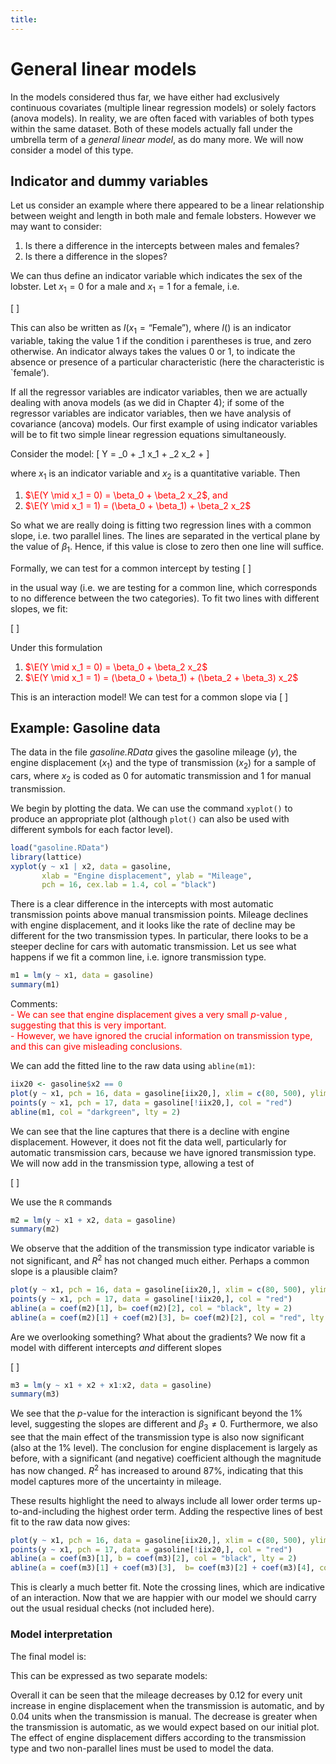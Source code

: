 ```yaml
---
title: 
---
```


# General linear models

In the models considered thus far, we have either had exclusively continuous covariates (multiple linear regression models) or solely factors (anova models). In reality, we are often faced with variables of both types within the same dataset. Both of these models actually fall under the umbrella term of a *general linear model*, as do many more. We will now consider a model of this type.

## Indicator and dummy variables
Let us consider an example where there appeared to be a linear relationship between weight and length in both male and female lobsters. However we may want to consider:

1. Is there a difference in the intercepts between males and females?
1. Is there a difference in the slopes?

We can thus define an indicator variable which indicates the sex of the lobster. Let $x_1 = 0$ for a male and $x_1 = 1$ for a female, i.e.

\[
\color{red}{x_{1} = \begin{cases} 1& \text{if ``Female''} \\
0& \text{if ``Male''}
\end{cases}}
\]

This can also be written as $I(x_1 = \text{``Female''})$, where $I()$ is an indicator variable, taking the value 1 if the condition i parentheses is true, and zero otherwise. An indicator always takes the values 0 or 1, to indicate the absence or presence of a particular characteristic (here the characteristic is `female').

If all the regressor variables are indicator variables, then we are actually dealing with anova models (as we did in Chapter 4); if some of the regressor variables are indicator variables, then we have analysis of covariance (ancova) models. Our first example of using indicator variables will be to fit two simple linear regression equations simultaneously.

Consider the model:
\[
Y = \beta_0 + \beta_1 x_1 + \beta_2 x_2 + \epsilon
\]

where $x_1$ is an indicator variable and $x_2$ is a quantitative variable. Then

1. <span style="color: red;">$\E(Y \mid x_1 = 0) = \beta_0 + \beta_2 x_2$, and </span>
1. <span style="color: red;">$\E(Y \mid x_1 = 1) = (\beta_0 + \beta_1) + \beta_2 x_2$ </span>

So what we are really doing is fitting two regression lines with a common slope, i.e. two parallel lines. The lines are separated in the vertical plane by the value of $\beta_1$. Hence, if this value is close to zero then one line will suffice.

Formally, we can test for a common intercept by testing 
\[
\color{red}{H_0: \beta_1 = 0 \;\;\text{versus}\;\; H_1: \beta_1 \neq 0}
\]

in the usual way (i.e. we are testing for a common line, which corresponds to no difference between the two categories). To fit two lines with different slopes, we fit:

\[
\color{red}{Y = \beta_0 + \beta_1 x_1 + \beta_2 x_2 + \beta_3 x_1 x_2 + \epsilon}
\]

Under this formulation

1.  <span style="color: red;">$\E(Y \mid x_1 = 0) = \beta_0 + \beta_2 x_2$ </span>
1.  <span style="color: red;">$\E(Y \mid x_1 = 1) = (\beta_0 + \beta_1) + (\beta_2 + \beta_3) x_2$ </span>

This is an interaction model! We can test for a common slope via
\[
\color{red}{H_0: \beta_3 = 0 \;\;\text{versus}\;\; H_1: \beta_3 \neq 0.}
\]

## Example: Gasoline data {-}
The data in the file *gasoline.RData* gives the gasoline mileage ($y$), the engine displacement ($x_1$) and the type of transmission ($x_2$) for a sample of cars, where $x_2$ is coded as 0 for automatic transmission and 1 for manual transmission.

We begin by plotting the data. We can use the command `xyplot()` to produce an appropriate plot (although `plot()` can also be used with different symbols for each factor level).

```r
load("gasoline.RData")
library(lattice)
xyplot(y ~ x1 | x2, data = gasoline, 
       xlab = "Engine displacement", ylab = "Mileage",
       pch = 16, cex.lab = 1.4, col = "black")
```

There is a clear difference in the intercepts with most automatic transmission points above manual transmission points.  Mileage declines with engine displacement, and it looks like the rate of decline may be different for the two transmission types. In particular, there looks to be a steeper decline for cars with automatic transmission. Let us see what happens if we fit a common line, i.e. ignore transmission type. 

```r
m1 = lm(y ~ x1, data = gasoline)
summary(m1)
```

Comments: <br>
<span style="color: red;">- We can see that engine displacement gives a very small $p$-value , suggesting that this is very important. <br>
- However, we have ignored the crucial information on transmission type, and this can give misleading conclusions. </span>

We can add the fitted line to the raw data using `abline(m1)`:

```r
iix20 <- gasoline$x2 == 0
plot(y ~ x1, pch = 16, data = gasoline[iix20,], xlim = c(80, 500), ylim = c(10, 40))
points(y ~ x1, pch = 17, data = gasoline[!iix20,], col = "red")
abline(m1, col = "darkgreen", lty = 2)
```

We can see that the line captures that there is a decline with engine displacement. However, it does not fit the data well, particularly for automatic transmission cars, because we have ignored transmission type. We will now add in the transmission type, allowing a test of

\[
\color{red}{H_0: \beta_2 = 0 \;\;\text{versus}\;\; H_1: \beta_2 \neq 0}
\]

We use the `R` commands

```r
m2 = lm(y ~ x1 + x2, data = gasoline)
summary(m2)
```

We observe that the addition of the transmission type indicator variable is not significant, and $R^2$ has not changed much either. Perhaps a common slope is a plausible claim?

```r
plot(y ~ x1, pch = 16, data = gasoline[iix20,], xlim = c(80, 500), ylim = c(10, 40))
points(y ~ x1, pch = 17, data = gasoline[!iix20,], col = "red")
abline(a = coef(m2)[1], b= coef(m2)[2], col = "black", lty = 2)
abline(a = coef(m2)[1] + coef(m2)[3], b= coef(m2)[2], col = "red", lty = 2)
```

Are we overlooking something? What about the gradients? We now fit a model with different intercepts *and* different slopes

\[
\color{red}{H_0: \beta_3 = 0 \;\;\text{versus}\;\; H_1: \beta_3 \neq 0}
\]

```r
m3 = lm(y ~ x1 + x2 + x1:x2, data = gasoline)
summary(m3)
```

We see that the $p$-value for the interaction is significant beyond the $1\%$ level, suggesting the slopes are different and $\beta_3 \neq 0$. Furthermore, we also see that the main effect of the transmission type is also now significant (also at the $1\%$ level). The conclusion for engine displacement is largely as before, with a significant (and negative) coefficient although the magnitude has now changed. $R^2$ has increased to around $87\%$, indicating that this model captures more of the uncertainty in mileage. 

These results highlight the need to always include all lower order terms up-to-and-including the highest order term. Adding the respective lines of best fit to the raw data now gives:

```r
plot(y ~ x1, pch = 16, data = gasoline[iix20,], xlim = c(80, 500), ylim = c(10, 40))
points(y ~ x1, pch = 17, data = gasoline[!iix20,], col = "red")
abline(a = coef(m3)[1], b = coef(m3)[2], col = "black", lty = 2)
abline(a = coef(m3)[1] + coef(m3)[3],  b= coef(m3)[2] + coef(m3)[4], col = "red", lty = 2)
```

This is clearly a much better fit. Note the crossing lines, which are indicative of an interaction. Now that we are happier with our model we should carry out the usual residual checks (not included here).

### Model interpretation {-}
The final model is:

\begin{align*}
\color{red}{\text{Mileage} = 42.92} &\color{red}{- 0.12\times\text{Engine displacement}} \\
&\color{red}{- 13.77 \times I(\text{Transmission type} = 1)} \\
&\color{red}{+ 0.08\times \text{Engine displacement} \times I(\text{Transmission type} = 1)}
\end{align*}

This can be expressed as two separate models:

\begin{align*}
\color{red}{\text{Type 0: Mileage}} &\color{red}{= 42.92 - 0.12\times \text{Engine displacement}} \\
\color{red}{\text{Type 1: Mileage}} &\color{red}{= 29.15 - 0.04\times \text{Engine displacement}}
\end{align*}

Overall it can be seen that the mileage decreases by 0.12 for every unit increase in engine displacement when the transmission is automatic, and by 0.04 units when the transmission is manual.  The decrease is greater when the transmission is automatic, as we would expect based on our initial plot. The effect of engine displacement differs according to the transmission type and two non-parallel lines must be used to model the data.
